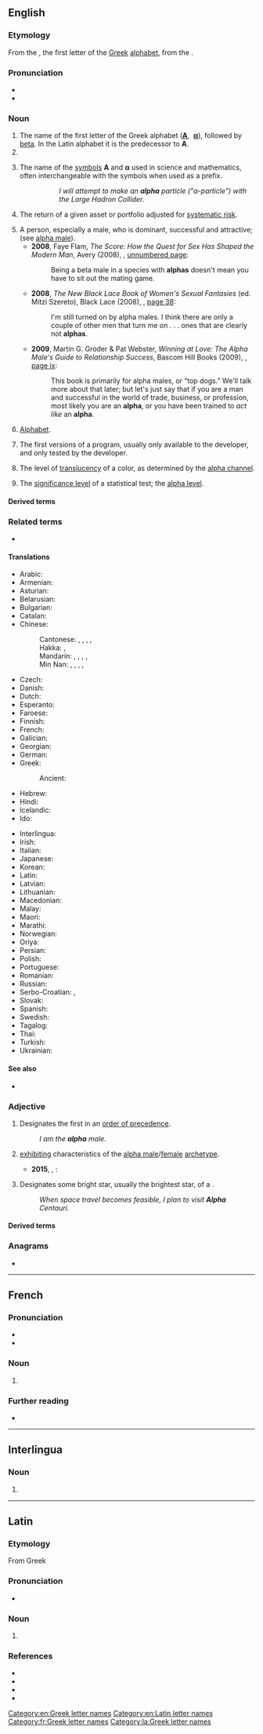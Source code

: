 {{also|alfa|Alpha|alpha-}}
==English==
===Etymology===
From the , the first letter of the [[Greek]] [[alphabet]], from the {{der|en|phn|𐤀|tr=[[aleph]]}}.

===Pronunciation===
* {{IPA|/ˈælfə/|/ˈæɫ.fə/|lang=en}}
* {{audio|en-us-alpha.ogg|Audio (US)|lang=en}}

===Noun===
{{en-noun|~}}

# The name of the first letter of the Greek alphabet ('''[[Α]]''', &nbsp;'''[[α]]'''), followed by [[beta]]. In the Latin alphabet it is the predecessor to '''A'''.
# {{w|Latin alpha}}
# {{lb|en|science}} The name of the [[symbol|symbols]] '''Α''' and '''α''' used in science and mathematics, often interchangeable with the symbols when used as a prefix.
#:: ''I will attempt to make an '''alpha''' particle ("α-particle") with the Large Hadron Collider.''
# {{lb|en|finance}} The return of a given asset or portfolio adjusted for [[systematic risk]].
# A person, especially a male, who is dominant, successful and attractive; (see [[alpha male]]).
#* '''2008''', Faye Flam, ''The Score: How the Quest for Sex Has Shaped the Modern Man'', Avery (2008), {{ISBN|9781436225786}}, [http://books.google.com/books?id=q2ZfAscW27oC&pg=PT89&dq=%22alphas%22 unnumbered page]:
#*: Being a beta male in a species with '''alphas''' doesn't mean you have to sit out the mating game.
#* '''2008''', ''The New Black Lace Book of Women's Sexual Fantasies'' (ed. Mitzi Szereto), Black Lace (2008), {{ISBN|9780352341723}}, [http://books.google.com/books?id=XI7MR8XZSh8C&pg=PA38&dq=%22alphas%22#v=onepage&q=%22alphas%22&f=false page 38]:
#*: I'm still turned on by alpha males. I think there are only a couple of other men that turn me on . . . ones that are clearly not '''alphas'''.
#* '''2009''', Martin G. Groder & Pat Webster, ''Winning at Love: The Alpha Male's Guide to Relationship Success'', Bascom Hill Books (2009), {{ISBN|9781935456049}}, [http://books.google.com/books?id=E-5HM5BefHAC&pg=PR11&dq=%22an+alpha%22 page ix]:
#*: This book is primarily for alpha males, or “top dogs.” We'll talk more about that later; but let's just say that if you are a man and successful in the world of trade, business, or profession, most likely you are an '''alpha''', or you have been trained to ''act like'' an '''alpha'''.
# {{lb|en|informal|abbreviation}} [[Alphabet]].
# {{lb|en|software engineering}} The first versions of a program, usually only available to the developer, and only tested by the developer.
# {{lb|en|computer graphics}} The level of [[translucency]] of a color, as determined by the [[alpha channel]].
# {{lb|en|statistics}} The [[significance level]] of a statistical test; the [[alpha level]].

====Derived terms====
{{der3|lang=en
|alpha and omega
|alpha blending
|alpha channel
|alpha emitter
|alpha helix
|alphalike
|alpha male
|alpha particle
|alpha ray
|alpha wave
|alpha ray
|alpha testing
|alpha version
}}

===Related terms===
* {{l|en|alphabet}}

====Translations====
{{trans-top|name of the letter Α, α}}
* Arabic: {{t|ar|أَلْفَا|f}}
* Armenian: {{t+|hy|ալֆա}}
* Asturian: {{t+|ast|alfa|f}}
* Belarusian: {{t+|be|альфа|f}}
* Bulgarian: {{t+|bg|алфа|f}}
* Catalan: {{t+|ca|alfa|f}}
* Chinese:
*: Cantonese: {{t|yue|阿爾發|sc=Hani}}, {{t|yue|阿尔发|tr=aa3 ji5 faat3|sc=Hani}}, {{t|yue|阿伐|tr=aa3 fat6|sc=Hani}}, {{t|yue|阿拉法|tr=aa3 laai1 faat3|sc=Hani}}, {{t|yue|阿耳法|tr=aa3 ji5 faat3|sc=Hani}}
*: Hakka: {{t|hak|阿爾法|sc=Hani}}, {{t|hak|阿尔发|tr=â-ngì-fap|sc=Hani}}
*: Mandarin: {{t|cmn|阿爾發}}, {{t|cmn|阿尔发|tr=ā'ěrfā}}, {{t|cmn|阿伐|tr=āfá}}, {{t|cmn|阿拉法|tr=ālāfǎ|sc=Hani}}, {{t|cmn|阿耳法|tr=ā'ěrfǎ|sc=Hani}}
*: Min Nan: {{t|nan|亞利法|sc=Hani}}, {{t|nan|亚利法|tr=a-lī-hoat|sc=Hani}}, {{t|nan|al-hoah|sc=Hani}}, {{t|nan|阿爾法|sc=Hani}}, {{t|nan|阿尔发|tr=a-ní-hoat|sc=Hani}}
* Czech: {{t+|cs|alfa|f}}
* Danish: {{t+|da|alfa|n}}
* Dutch: {{t+|nl|alfa|m|f}}
* Esperanto: {{t|eo|alfo}}
* Faroese: {{t|fo|alfa|n}}
* Finnish: {{t+|fi|alfa}}
* French: {{t+|fr|alpha|m}}
* Galician: {{t+|gl|alfa|m}}
* Georgian: {{t|ka|ალფა}}
* German: {{t+|de|Alpha|n}}
* Greek: {{t+|el|άλφα|n}}
*: Ancient: {{t|grc|ἄλφα|n}}
* Hebrew: {{t+|he|אַלְפָא|f|tr=álfa}}
* Hindi: {{t|hi|अल्फ़ा|tr=alfā}}
* Icelandic: {{t|is|alfa|n}}
* Ido: {{t+|io|alfa}}
{{trans-mid}}
* Interlingua: {{t|ia|alpha}}
* Irish: {{t|ga|alfa|m}}
* Italian: {{t+|it|alfa|m}}
* Japanese: {{t+|ja|アルファ|tr=arufa}}
* Korean: {{t+|ko|알파}}
* Latin: {{t+|la|alpha}}
* Latvian: {{t|lv|alfa|f}}
* Lithuanian: {{t|lt|alfa|f}}
* Macedonian: {{t|mk|алфа|f}}
* Malay: {{t|ms|alfa}}
* Maori: {{t|mi|ārepa}}
* Marathi: {{t|mr|आल्फा|n|tr=ālfā}}
* Norwegian: {{t-needed|no}}
* Oriya: {{t|or|ଆଲ୍ଫା}}
* Persian: {{t+|fa|آلفا|tr=âlfâ}}
* Polish: {{t+|pl|alfa|f}}
* Portuguese: {{t+|pt|alfa|m}}
* Romanian: {{t+|ro|alfa|m}}
* Russian: {{t+|ru|а́льфа|f}}
* Serbo-Croatian: {{t|sh|alfa|m|f}}, {{t|sh|алфа|m|f}}
* Slovak: {{t|sk|alfa|f}}
* Spanish: {{t+|es|alfa}}
* Swedish: {{t+|sv|alfa}}
* Tagalog: {{t+|tl|alpa}}
* Thai: {{t|th|แอลฟา}}
* Turkish: {{t+|tr|alfa}}
* Ukrainian: {{t+|uk|альфа|f}}
{{trans-bottom}}

{{trans-see|name of the letter Ɑ, ɑ|w:Latin alpha}}

====See also====
* {{pedialite|Alpha (investment)}}

===Adjective===
{{en-adj|-}}

# Designates the first in an [[order of precedence]].
#: ''I am the '''alpha''' male.''
# {{lb|en|of person, object or action}} [[exhibiting]] characteristics of the [[alpha male]]/[[alpha female|female]] [[archetype]].
#* '''2015''', ''{{w|Life Is Strange}}'', {{w|Square Enix}}:
#*: {{ux|en|And thank you. Seriously. I'll call you later.<br>You better. I'm feeling pretty '''alpha''' now.<br>Yes, you are.}}
# {{lb|en|star}} Designates some bright star, usually the brightest star, of a {{l|en|constellation}}.
#: ''When space travel becomes feasible, I plan to visit '''Alpha''' Centauri.''

====Derived terms====
{{der3|alpha blogger
|Alpha Centauri
|alpha female
|alpha geek
|alpha test
|lang=en}}

===Anagrams===
* {{anagrams|en|alaph|phaal}}

[[Category:en:Greek letter names]]
[[Category:en:Latin letter names]]

----

==French==

===Pronunciation===
* {{fr-IPA}}
* {{audio|Fr-alpha.ogg|audio|lang=fr}}

===Noun===
{{fr-noun|m|alpha}}

# {{l|en|alpha}} {{gloss|Greek letter}}

===Further reading===
* {{R:TLFi}}

[[Category:fr:Greek letter names]]

----

==Interlingua==

===Noun===
{{head|ia|noun}}

# {{l|en|alpha}}

----

==Latin==

===Etymology===
From Greek {{l|grc|ἄλφα}}

===Pronunciation===
* {{la-IPA|eccl=1}}

===Noun===
{{la-noun|alpha||n|indecl=1}}

# {{l|en|alpha}}

===References===
* {{R:L&S}}
* {{R:Elementary Lewis}}
* {{R:du Cange}}
* {{R:Gaffiot}}

[[Category:la:Greek letter names]]